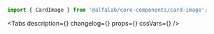 

<Meta title='Компоненты/Другое/CardImage' component={CardImage} />

<!-- Canvas -->

<Story name='CardImage'>
    <CardImage
        cardId={text('cardId', 'EG')}
        layers={text(
            'layers',
            'BACKGROUND,CARD_NUMBER,CARD_HOLDER,PAY_PASS,CHIP,LOGO,PAYMENT_SYSTEM,RESERVED_1,RESERVED_2,VALID_DATE',
        )}
        width={number('width', 280)}
        rounded={boolean('rounded', false)}
        baseUrl={text('baseUrl', 'https://online.alfabank.ru/cards-images/cards/')}
    />
</Story>

<!-- Docs -->

<ComponentHeader name='CardImage' version={version} package='@alfalab/core-components/card-image' />

```jsx
import { CardImage } from '@alfalab/core-components/card-image';
```

<Tabs
    description={<Description />}
    changelog={<Changelog />}
    props={<ArgsTable of={CardImageTS} />}
    cssVars={<CssVars css={styles} />}
/>
